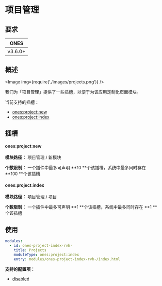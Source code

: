 # 项目管理

## 要求

|  ONES   |
| :-----: |
| v3.6.0+ |

## 概述

<Image img={require('./images/projects.png')} />

我们为「项目管理」提供了一些插槽，以便于为该应用定制化页面模块。

当前支持的插槽：

- [ones:project:new](#onesprojectnew)
- [ones:project:index](#onesprojectindex)

## 插槽

#### ones:project:new

**模块路径：** 项目管理 / 新模块

**个数限制：** 一个插件中最多可声明 **10 **个该插槽，系统中最多同时存在 **100 **个该插槽

#### ones:project:index

**模块路径：** 项目管理 / 项目

**个数限制：** 一个插件中最多可声明 **1 **个该插槽，系统中最多同时存在 **1 **个该插槽

## 使用

```yaml
modules:
  - id: ones-project-index-rvh-
    title: Projects
    moduleType: ones:project:index
    entry: modules/ones-project-index-rvh-/index.html
```

**支持的配置项：**

- [disabled](../../../../reference/config/plugin.yaml#disabled)
